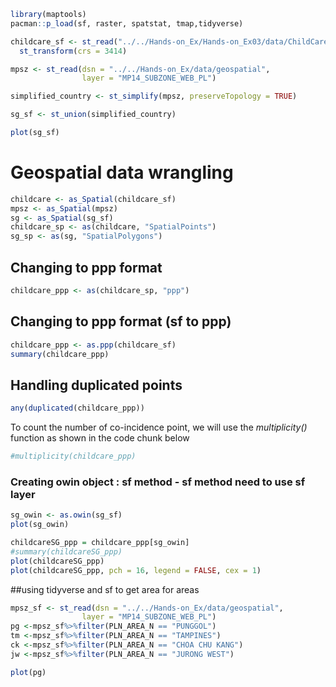 

```r
library(maptools)
pacman::p_load(sf, raster, spatstat, tmap,tidyverse)

```
```r
childcare_sf <- st_read("../../Hands-on_Ex/Hands-on_Ex03/data/ChildCareServices.geojson")%>%
  st_transform(crs = 3414)

mpsz <- st_read(dsn = "../../Hands-on_Ex/data/geospatial", 
                layer = "MP14_SUBZONE_WEB_PL")
```
```r

simplified_country <- st_simplify(mpsz, preserveTopology = TRUE)

sg_sf <- st_union(simplified_country)

plot(sg_sf)

```


# Geospatial data wrangling
```r
childcare <- as_Spatial(childcare_sf)
mpsz <- as_Spatial(mpsz)
sg <- as_Spatial(sg_sf)
childcare_sp <- as(childcare, "SpatialPoints")
sg_sp <- as(sg, "SpatialPolygons")
```

## Changing to ppp format 
```r
childcare_ppp <- as(childcare_sp, "ppp")
```

## Changing to ppp format (sf to ppp)
```r
childcare_ppp <- as.ppp(childcare_sf)
summary(childcare_ppp)
```
## Handling duplicated points
```r
any(duplicated(childcare_ppp))
```

To count the number of co-incidence point, we will use the *multiplicity()* function as shown in the code chunk below

```r
#multiplicity(childcare_ppp)
```

### Creating owin object : sf method - sf method need to use sf layer
```r
sg_owin <- as.owin(sg_sf)
plot(sg_owin)
```
```r
childcareSG_ppp = childcare_ppp[sg_owin]
#summary(childcareSG_ppp)
plot(childcareSG_ppp)
plot(childcareSG_ppp, pch = 16, legend = FALSE, cex = 1)
```

##using tidyverse and sf to get area for areas
```r
mpsz_sf <- st_read(dsn = "../../Hands-on_Ex/data/geospatial", 
                layer = "MP14_SUBZONE_WEB_PL")
pg <-mpsz_sf%>%filter(PLN_AREA_N == "PUNGGOL")
tm <-mpsz_sf%>%filter(PLN_AREA_N == "TAMPINES")
ck <-mpsz_sf%>%filter(PLN_AREA_N == "CHOA CHU KANG")
jw <-mpsz_sf%>%filter(PLN_AREA_N == "JURONG WEST")
```

```r
plot(pg)
```
